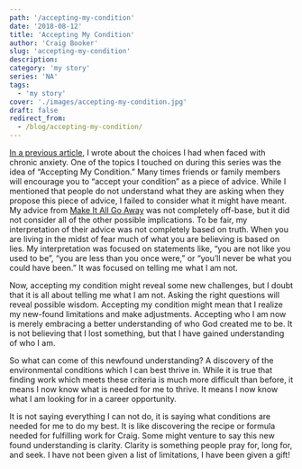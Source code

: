 ```yaml
---
path: '/accepting-my-condition'
date: '2018-08-12'
title: 'Accepting My Condition'
author: 'Craig Booker'
slug: 'accepting-my-condition'
description:
category: 'my story'
series: 'NA'
tags:
  - 'my story'
cover: './images/accepting-my-condition.jpg'
draft: false
redirect_from:
  - /blog/accepting-my-condition/
---
```


[In a previous article](https://craigbooker.com/blog/make-it-all-go-away/), I wrote about the choices I had when faced with chronic anxiety. One of the topics I touched on during this series was the idea of “Accepting My Condition.” Many times friends or family members will encourage you to “accept your condition” as a piece of advice. While I mentioned that people do not understand what they are asking when they propose this piece of advice, I failed to consider what it might have meant. My advice from [Make It All Go Away](https://craigbooker.com/blog/make-it-all-go-away/) was not completely off-base, but it did not consider all of the other possible implications. To be fair, my interpretation of their advice was not completely based on truth. When you are living in the midst of fear much of what you are believing is based on lies. My interpretation was focused on statements like, “you are not like you used to be”, “you are less than you once were,” or “you’ll never be what you could have been.” It was focused on telling me what I am not.

Now, accepting my condition might reveal some new challenges, but I doubt that it is all about telling me what I am not. Asking the right questions will reveal possible wisdom. Accepting my condition might mean that I realize my new-found limitations and make adjustments. Accepting who I am now is merely embracing a better understanding of who God created me to be. It is not believing that I lost something, but that I have gained understanding of who I am.

So what can come of this newfound understanding? A discovery of the environmental conditions which I can best thrive in. While it is true that finding work which meets these criteria is much more difficult than before, it means I now know what is needed for me to thrive. It means I now know what I am looking for in a career opportunity.

It is not saying everything I can not do, it is saying what conditions are needed for me to do my best. It is like discovering the recipe or formula needed for fulfilling work for Craig. Some might venture to say this new found understanding is clarity. Clarity is something people pray for, long for, and seek. I have not been given a list of limitations, I have been given a gift!
